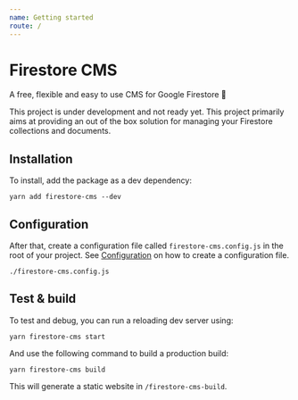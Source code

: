 ```yaml
---
name: Getting started
route: /
---
```


# Firestore CMS

A free, flexible and easy to use CMS for Google Firestore 🎉

This project is under development and not ready yet. This project primarily aims at providing an out of the box solution for managing your Firestore collections and documents.

## Installation

To install, add the package as a dev dependency:

`yarn add firestore-cms --dev`

## Configuration

After that, create a configuration file called `firestore-cms.config.js` in the root of your project.
See [Configuration](/configuration) on how to create a configuration file.

`./firestore-cms.config.js`

## Test & build

To test and debug, you can run a reloading dev server using:

`yarn firestore-cms start`

And use the following command to build a production build:

`yarn firestore-cms build`

This will generate a static website in `/firestore-cms-build`.
